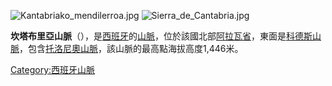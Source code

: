 [[Image:Kantabriako_mendilerroa.jpg|thumb]]
[[Image:Sierra_de_Cantabria.jpg|thumb]]

{{coord|42|36|N|2|35|W|display=title|region:ES_type:mountain_source:GNS-enwiki}}

'''坎塔布里亞山脈'''（{{lang-es|Sierra de Cantabria}}），是[[西班牙|西班牙]]的[[山脈|山脈]]，位於該國北部[[阿拉瓦省|阿拉瓦省]]，東面是[[科德斯山脈|科德斯山脈]]，包含[[托洛尼奧山脈|托洛尼奧山脈]]，該山脈的最高點海拔高度1,446米。

{{Spain-geo-stub}}
[[Category:西班牙山脈|Category:西班牙山脈]]